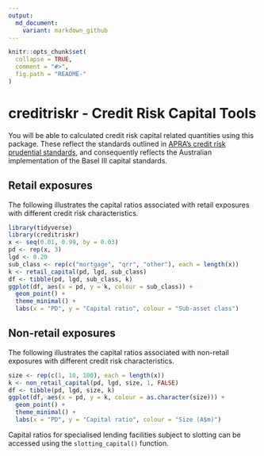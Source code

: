 ```yaml
---
output:
  md_document:
    variant: markdown_github
---
```


<!-- README.md is generated from README.Rmd. Please edit that file -->

```r
knitr::opts_chunk$set(
  collapse = TRUE,
  comment = "#>",
  fig.path = "README-"
)
```

# creditriskr - Credit Risk Capital Tools

You will be able to calculated credit risk capital related quantities using this package. These reflect the standards outlined in [APRA's credit risk prudential standards](http://www.apra.gov.au/adi/PrudentialFramework/Pages/prudential-standards-and-guidance-notes-for-adis.aspx), and consequently reflects the Australian implementation of the Basel III capital standards. 

## Retail exposures

The following illustrates the capital ratios associated with retail exposures with different credit risk characteristics.

```r
library(tidyverse)
library(creditriskr)
x <- seq(0.01, 0.99, by = 0.03)
pd <- rep(x, 3)
lgd <- 0.20
sub_class <- rep(c("mortgage", "qrr", "other"), each = length(x))
k <- retail_capital(pd, lgd, sub_class)
df <- tibble(pd, lgd, sub_class, k)
ggplot(df, aes(x = pd, y = k, colour = sub_class)) + 
  geom_point() +
  theme_minimal() +
  labs(x = "PD", y = "Capital ratio", colour = "Sub-asset class")
```

## Non-retail exposures

The following illustrates the capital ratios associated with non-retail exposures with different credit risk characteristics.

```r
size <- rep(c(1, 10, 100), each = length(x))
k <- non_retail_capital(pd, lgd, size, 1, FALSE)
df <- tibble(pd, lgd, size, k)
ggplot(df, aes(x = pd, y = k, colour = as.character(size))) + 
  geom_point() +
  theme_minimal() +
  labs(x = "PD", y = "Capital ratio", colour = "Size (A$m)")
```

Capital ratios for specialised lending facilities subject to slotting can be accessed using the `slotting_capital()` function.

